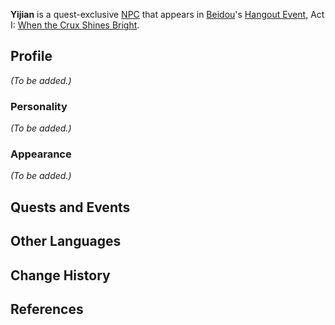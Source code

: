 {{Meta
<!-- REMOVE THIS TEMPLATE AFTER ADDING MISSING INFO -->
|missing_NPC_profile  = yes
}}
{{Character Infobox
|type             = Quest NPC
|image            = NPC Yijian.png
|region           = Liyue
|affiliation      = Millelith
|title            = Millelith Unit Leader
|voiceEN          = [[imdb:nm11170792|Patrick Mealey]]<ref name="Patrick Mealey">Patrick Mealey: [https://www.patrickmealeyvo.com/ EN VA's Website]</ref>
}}
'''Yijian''' is a quest-exclusive [[NPC]] that appears in [[Beidou]]'s [[Hangout Event]], Act I: [[When the Crux Shines Bright]].

==Profile==
<!-- detailed story/lore information goes here -->
''(To be added.)''

===Personality===
''(To be added.)''

===Appearance===
''(To be added.)''

==Quests and Events==
{{Quests and Events}}

==Other Languages==
{{Other Languages
|default_hidden = 1
|en      = Yijian
|zhs     = 义坚
|zhs_rm  = Yìjiān
|zht     = 義堅
|zht_rm  = Yìjiān
|ja      = 義堅
|ja_rm   = Giken{{Assumed}}
|ko      = 견의
|ko_rm   = Gyeon-ui
|es      = Yijian
|fr      = Yijian
|ru      = И Цзянь
|th      = Yijian
|vi      = Yijian
|de      = Yijian
|id      = Yijian
|pt      = Yijian
|tr      = Yijian
|it      = Yijian
}}

==Change History==
{{Change History|2.3}}

==References==
{{Reflist}}